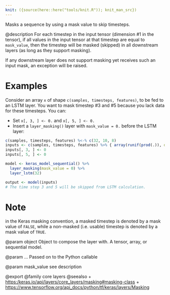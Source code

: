 ```yaml
---
knit: ({source(here::here("tools/knit.R")); knit_man_src})
---
```

Masks a sequence by using a mask value to skip timesteps.

@description
For each timestep in the input tensor (dimension #1 in the tensor),
if all values in the input tensor at that timestep
are equal to `mask_value`, then the timestep will be masked (skipped)
in all downstream layers (as long as they support masking).

If any downstream layer does not support masking yet receives such
an input mask, an exception will be raised.

# Examples
Consider an array `x` of shape `c(samples, timesteps, features)`,
to be fed to an LSTM layer. You want to mask timestep #3 and #5 because you
lack data for these timesteps. You can:

- Set `x[, 3, ] <- 0.` and `x[, 5, ] <- 0.`
- Insert a `layer_masking()` layer with `mask_value = 0.` before the LSTM layer:

```r
c(samples, timesteps, features) %<-% c(32, 10, 8)
inputs <- c(samples, timesteps, features) %>% { array(runif(prod(.)), dim = .) }
inputs[, 3, ] <- 0
inputs[, 5, ] <- 0

model <- keras_model_sequential() %>%
  layer_masking(mask_value = 0) %>%
  layer_lstm(32)

output <- model(inputs)
# The time step 3 and 5 will be skipped from LSTM calculation.
```

# Note
in the Keras masking convention, a masked timestep is denoted by
a mask value of `FALSE`, while a non-masked (i.e. usable) timestep
is denoted by a mask value of `TRUE`.

@param object
Object to compose the layer with. A tensor, array, or sequential model.

@param ...
Passed on to the Python callable

@param mask_value
see description

@export
@family core layers
@seealso
+ <https:/keras.io/api/layers/core_layers/masking#masking-class>
+ <https://www.tensorflow.org/api_docs/python/tf/keras/layers/Masking>
